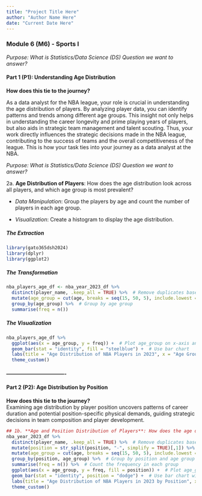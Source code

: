 ```yaml
---
title: "Project Title Here"
author: "Author Name Here"
date: "Current Date Here"
---
```






### **Module 6 (M6) - Sports I**

*Purpose: What is Statistics/Data Science (DS) Question we want to answer?*

#### **Part 1 (P1)**: Understanding Age Distribution


**How does this tie to the journey?** 

As a data analyst for the NBA league, your role is crucial in understanding the age distribution of players. By analyzing player data, you can identify patterns and trends among different age groups. This insight not only helps in understanding the career longevity and prime playing years of players, but also aids in strategic team management and talent scouting. Thus, your work directly influences the strategic decisions made in the NBA league, contributing to the success of teams and the overall competitiveness of the league. This is how your task ties into your journey as a data analyst at the NBA.

*Purpose: What is Statistics/Data Science (DS) Question we want to answer?*

2a. **Age Distribution of Players**: How does the age distribution look across all players, and which age group is most prevalent? 

- *Data Manipulation*:  Group the players by age and count the number of players in each age group.

- *Visualization*:  Create a histogram to display the age distribution.
















##### The Extraction

```r
library(gato365dsh2024)
library(dplyr)
library(ggplot2)
```


##### The Transformation

```r
nba_players_age_df <- nba_year_2023_df %>% 
  distinct(player_name, .keep_all = TRUE) %>%  # Remove duplicates based on the player with the most games
  mutate(age_group = cut(age, breaks = seq(15, 50, 5), include.lowest = TRUE)) %>%  # Create arbitrary age groups
  group_by(age_group) %>%  # Group by age group
  summarise(freq = n()) 
```
##### The Visualization

```r
nba_players_age_df %>% 
  ggplot(aes(x = age_group, y = freq)) +  # Plot age_group on x-axis and frequency on y-axis
  geom_bar(stat = "identity", fill = "steelblue") +  # Use bar chart
  labs(title = "Age Distribution of NBA Players in 2023", x = "Age Group", y = "Number of Players") +  # Add labels
  theme_custom()

```




#### ----------------------------------

#### **Part 2 (P2)**: Age Distribution by Position


**How does this tie to the journey?**  
Examining age distribution by player position uncovers patterns of career duration and potential position-specific physical demands, guiding strategic decisions in team composition and player development.



```r
## 1b. **Age and Position Distribution of Players**: How does the age distribution look across all players conditioned on position?
nba_year_2023_df %>% 
  distinct(player_name, .keep_all = TRUE) %>%  # Remove duplicates based on the player with the most games
  mutate(position = str_split(position, "-", simplify = TRUE)[,1]) %>% 
  mutate(age_group = cut(age, breaks = seq(15, 50, 5), include.lowest = TRUE)) %>%  # Create arbitrary age groups
  group_by(position, age_group) %>%  # Group by position and age group
  summarise(freq = n()) %>%  # Count the frequency in each group
  ggplot(aes(x = age_group, y = freq, fill = position)) +  # Plot age_group on x-axis and frequency on y-axis, fill by position
  geom_bar(stat = "identity", position = "dodge") +  # Use bar chart with bars side-by-side
  labs(title = "Age Distribution of NBA Players in 2023 by Position", x = "Age Group", y = "Number of Players") +  # Add labels
  theme_custom()
```
























